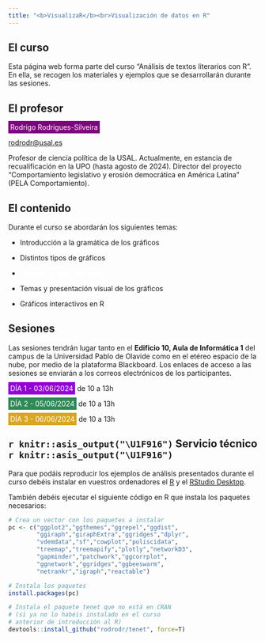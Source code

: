 ```yaml
---
title: "<b>VisualizaR</b><br>Visualización de datos en R"
---
```




## El curso



Esta página web forma parte del curso "Análisis de textos literarios con R". En ella, se recogen los materiales y ejemplos que se desarrollarán durante las sesiones.


## El profesor


<span style="background-color:purple;color:white;padding:4px;">Rodrigo Rodrigues-Silveira </span> 

[rodrodr@usal.es](mailto:rodrodr@usal.es)

Profesor de ciencia política de la USAL. Actualmente, en estancia de recualificación en la UPO (hasta agosto de 2024). Director del proyecto "Comportamiento legislativo y erosión democrática en América Latina" (PELA Comportamiento).

## El contenido

Durante el curso se abordarán los siguientes temas:

- Introducción a la <span style="background: url(https://s2.svgbox.net/pen-brushes.svg?ic=brush-1&color=orange);">gramática de los gráficos</span>

- Distintos <span style="background: url(https://s2.svgbox.net/pen-brushes.svg?ic=brush-2&color=pink);">tipos de gráficos</span> 

- <span style="background: url(https://s2.svgbox.net/pen-brushes.svg?ic=brush-3&color=purple);color:white"><b>Gráficos y tipos de datos</b></span>

- Temas y <span style="background: url(https://s2.svgbox.net/pen-brushes.svg?ic=brush-5&color=gold);">presentación visual</span> de los gráficos 

- <span style="background: url(https://s2.svgbox.net/pen-brushes.svg?ic=brush-4&color=skyblue);">Gráficos interactivos</span> en R



## Sesiones

Las sesiones tendrán lugar tanto en el **Edificio 10, Aula de Informática 1** del campus de la Universidad Pablo de Olavide como en el etéreo espacio de la nube, por medio de la plataforma Blackboard. Los enlaces de acceso a las sesiones se enviarán a los correos electrónicos de los participantes.


<span style="background-color:darkviolet;color:white;padding:4px;">DÍA 1 - 03/06/2024</span> de 10 a 13h


<span style="background-color:seagreen;color:white;padding:4px; ">DÍA 2 - 05/06/2024</span> de 10 a 13h

<span style="background-color:goldenrod;color:white;padding:4px; ">DÍA 3 - 06/06/2024</span> de 10 a 13h


## `r knitr::asis_output("\U1F916")` Servicio técnico `r knitr::asis_output("\U1F916")`	

Para que podáis reproducir los ejemplos de análisis presentados durante el curso debéis instalar en vuestros ordenadores el [R](https://cran.r-project.org/) y el [RStudio Desktop](https://posit.co/downloads/).

También debéis ejecutar el siguiente código en R que instala los paquetes necesarios:

```r

# Crea un vector con los paquetes a instalar
pc <- c("ggplot2","ggthemes","ggrepel","ggdist",
        "ggiraph","giraphExtra","ggridges","dplyr",
        "vdemdata","sf","cowplot","poliscidata",
        "treemap","treemapify","plotly","networkD3",
        "gapminder","patchwork","ggcorrplot",
        "ggnetwork","ggridges","ggbeeswarm",
        "netrankr","igraph","reactable")

# Instala los paquetes
install.packages(pc)

# Instala el paquete tenet que no está en CRAN
# (si ya no lo habéis instalado en el curso 
# anterior de introducción al R)
devtools::install_github("rodrodr/tenet", force=T)

```

